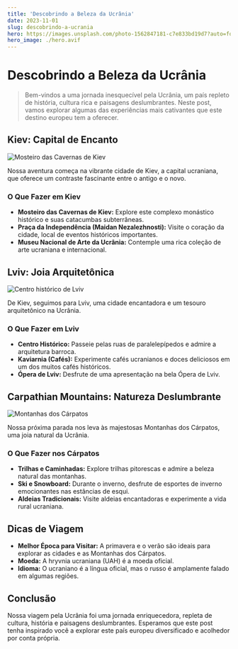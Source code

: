 ```yaml
---
title: 'Descobrindo a Beleza da Ucrânia'
date: 2023-11-01
slug: descobrindo-a-ucrania
hero: https://images.unsplash.com/photo-1562847181-c7e833bd19d7?auto=format&fit=crop&q=80&w=2070&ixlib=rb-4.0.3&ixid=M3wxMjA3fDB8MHxwaG90by1wYWdlfHx8fGVufDB8fHx8fA%3D%3D
hero_image: ./hero.avif
---
```


# Descobrindo a Beleza da Ucrânia

> Bem-vindos a uma jornada inesquecível pela Ucrânia, um país repleto de história, cultura rica e paisagens deslumbrantes. Neste post, vamos explorar algumas das experiências mais cativantes que este destino europeu tem a oferecer.

## Kiev: Capital de Encanto

![Mosteiro das Cavernas de Kiev](https://images.unsplash.com/photo-1576163066782-307faceb59a2?auto=format&fit=crop&q=80&w=2070&ixlib=rb-4.0.3&ixid=M3wxMjA3fDB8MHxwaG90by1wYWdlfHx8fGVufDB8fHx8fA%3D%3D)

Nossa aventura começa na vibrante cidade de Kiev, a capital ucraniana, que oferece um contraste fascinante entre o antigo e o novo.

### O Que Fazer em Kiev

- **Mosteiro das Cavernas de Kiev:** Explore este complexo monástico histórico e suas catacumbas subterrâneas.
- **Praça da Independência (Maidan Nezalezhnosti):** Visite o coração da cidade, local de eventos históricos importantes.
- **Museu Nacional de Arte da Ucrânia:** Contemple uma rica coleção de arte ucraniana e internacional.

## Lviv: Joia Arquitetônica

![Centro histórico de Lviv](https://images.unsplash.com/photo-1557823651-79b93ace10db?auto=format&fit=crop&q=80&w=2070&ixlib=rb-4.0.3&ixid=M3wxMjA3fDB8MHxwaG90by1wYWdlfHx8fGVufDB8fHx8fA%3D%3D)

De Kiev, seguimos para Lviv, uma cidade encantadora e um tesouro arquitetônico na Ucrânia.

### O Que Fazer em Lviv

- **Centro Histórico:** Passeie pelas ruas de paralelepípedos e admire a arquitetura barroca.
- **Kaviarnia (Cafés):** Experimente cafés ucranianos e doces deliciosos em um dos muitos cafés históricos.
- **Ópera de Lviv:** Desfrute de uma apresentação na bela Ópera de Lviv.

## Carpathian Mountains: Natureza Deslumbrante

![Montanhas dos Cárpatos](https://images.unsplash.com/photo-1502294624983-4ba589803a55?auto=format&fit=crop&q=80&w=1776&ixlib=rb-4.0.3&ixid=M3wxMjA3fDB8MHxwaG90by1wYWdlfHx8fGVufDB8fHx8fA%3D%3D)

Nossa próxima parada nos leva às majestosas Montanhas dos Cárpatos, uma joia natural da Ucrânia.

### O Que Fazer nos Cárpatos

- **Trilhas e Caminhadas:** Explore trilhas pitorescas e admire a beleza natural das montanhas.
- **Ski e Snowboard:** Durante o inverno, desfrute de esportes de inverno emocionantes nas estâncias de esqui.
- **Aldeias Tradicionais:** Visite aldeias encantadoras e experimente a vida rural ucraniana.

## Dicas de Viagem

- **Melhor Época para Visitar:** A primavera e o verão são ideais para explorar as cidades e as Montanhas dos Cárpatos.
- **Moeda:** A hryvnia ucraniana (UAH) é a moeda oficial.
- **Idioma:** O ucraniano é a língua oficial, mas o russo é amplamente falado em algumas regiões.

## Conclusão

Nossa viagem pela Ucrânia foi uma jornada enriquecedora, repleta de cultura, história e paisagens deslumbrantes. Esperamos que este post tenha inspirado você a explorar este país europeu diversificado e acolhedor por conta própria.
